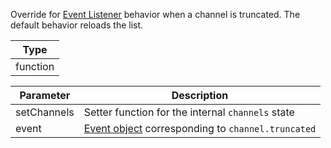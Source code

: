 Override for [Event Listener](#event-listeners) behavior when a channel is truncated.
The default behavior reloads the list.

| Type     |
| -------- |
| function |

| Parameter   | Description                                                                                                          |
| ----------- | -------------------------------------------------------------------------------------------------------------------- |
| setChannels | Setter function for the internal `channels` state                                                                    |
| event       | [Event object](https://getstream.io/chat/docs/react/event_object/#event-object) corresponding to `channel.truncated` |
